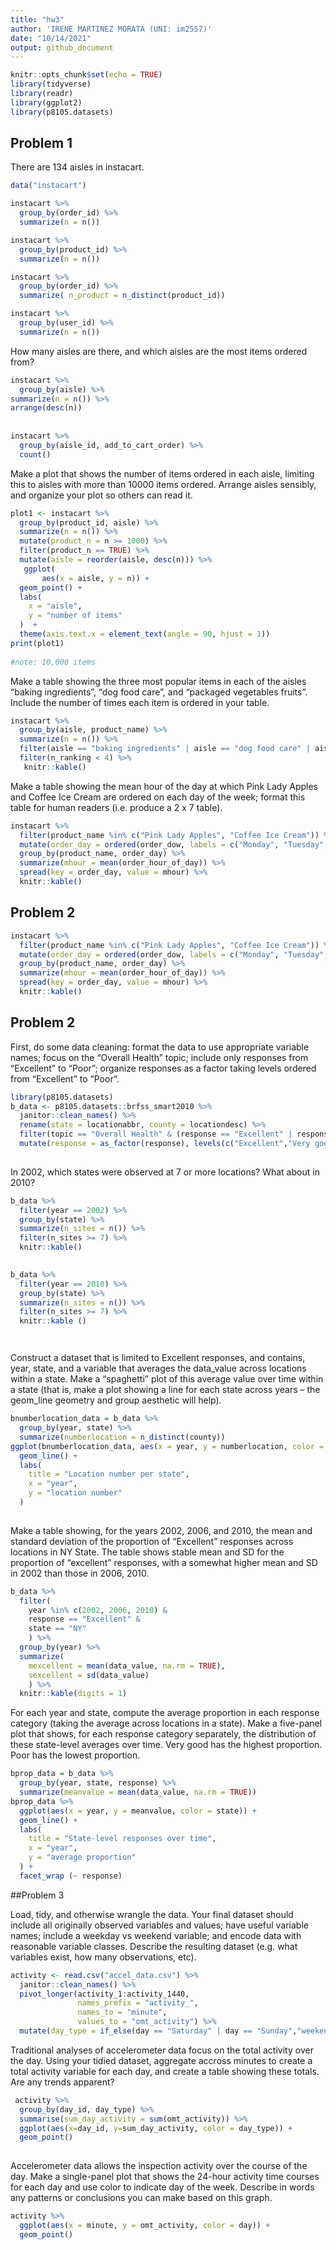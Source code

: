 ```yaml
---
title: "hw3"
author: 'IRENE MARTINEZ MORATA (UNI: im2557)'
date: "10/14/2021"
output: github_document
---
```


```r
knitr::opts_chunk$set(echo = TRUE)
library(tidyverse)
library(readr)
library(ggplot2)
library(p8105.datasets)
```

## Problem 1

There are 134 aisles in instacart.


```r
data("instacart")

instacart %>% 
  group_by(order_id) %>% 
  summarize(n = n())

instacart %>%
  group_by(product_id) %>%
  summarize(n = n())

instacart %>% 
  group_by(order_id) %>% 
  summarize( n_product = n_distinct(product_id))

instacart %>%
  group_by(user_id) %>%
  summarize(n = n())

```

How many aisles are there, and which aisles are the most items ordered from?

```r

instacart %>%
  group_by(aisle) %>%
summarize(n = n()) %>%
arrange(desc(n))
  
  
instacart %>% 
  group_by(aisle_id, add_to_cart_order) %>% 
  count()
```
Make a plot that shows the number of items ordered in each aisle, limiting this to aisles with more than 10000 items ordered. Arrange aisles sensibly, and organize your plot so others can read it.

```r
plot1 <- instacart %>% 
  group_by(product_id, aisle) %>% 
  summarize(n = n()) %>%
  mutate(product_n = n >= 1000) %>% 
  filter(product_n == TRUE) %>%
  mutate(aisle = reorder(aisle, desc(n))) %>%
   ggplot(
       aes(x = aisle, y = n)) +
  geom_point() +
  labs(
    x = "aisle",
    y = "number of items"
  )  +
  theme(axis.text.x = element_text(angle = 90, hjust = 1))
print(plot1)
 
#note: 10,000 items
```

Make a table showing the three most popular items in each of the aisles “baking ingredients”, “dog food care”, and “packaged vegetables fruits”. Include the number of times each item is ordered in your table.


```r

instacart %>% 
  group_by(aisle, product_name) %>% 
  summarize(n = n()) %>% 
  filter(aisle == "baking ingredients" | aisle == "dog food care" | aisle == "packaged vegetables fruits") %>% mutate(n_ranking = min_rank(desc(n))) %>% 
  filter(n_ranking < 4) %>% 
   knitr::kable()

```
Make a table showing the mean hour of the day at which Pink Lady Apples and Coffee Ice Cream are ordered on each day of the week; format this table for human readers (i.e. produce a 2 x 7 table).


```r

instacart %>%
  filter(product_name %in% c("Pink Lady Apples", "Coffee Ice Cream")) %>% 
  mutate(order_day = ordered(order_dow, labels = c("Monday", "Tuesday", "Wednesday", "Thursday", "Friday", "Saturday", "Sunday"))) %>% 
  group_by(product_name, order_day) %>% 
  summarize(mhour = mean(order_hour_of_day)) %>% 
  spread(key = order_day, value = mhour) %>% 
  knitr::kable()

```


## Problem 2


```r

instacart %>%
  filter(product_name %in% c("Pink Lady Apples", "Coffee Ice Cream")) %>% 
  mutate(order_day = ordered(order_dow, labels = c("Monday", "Tuesday", "Wednesday", "Thursday", "Friday", "Saturday", "Sunday"))) %>% 
  group_by(product_name, order_day) %>% 
  summarize(mhour = mean(order_hour_of_day)) %>% 
  spread(key = order_day, value = mhour) %>% 
  knitr::kable()

```


## Problem 2 

First, do some data cleaning: format the data to use appropriate variable names; focus on the “Overall Health” topic; include only responses from “Excellent” to “Poor”; organize responses as a factor taking levels ordered from “Excellent” to “Poor”.

```r
library(p8105.datasets)
b_data <- p8105.datasets::brfss_smart2010 %>%
  janitor::clean_names() %>%
  rename(state = locationabbr, county = locationdesc) %>%
  filter(topic == "Overall Health" & (response == "Excellent" | response == "Very good" |  response == "Good" | response == "Fair" | response == "Poor")) %>% 
  mutate(response = as_factor(response), levels(c("Excellent","Very good", "Good", "Fair", "Poor")))
          

```

In 2002, which states were observed at 7 or more locations? What about in 2010?

```r
b_data %>% 
  filter(year == 2002) %>% 
  group_by(state) %>% 
  summarize(n_sites = n()) %>% 
  filter(n_sites >= 7) %>% 
  knitr::kable()

 
b_data %>% 
  filter(year == 2010) %>% 
  group_by(state) %>% 
  summarize(n_sites = n()) %>% 
  filter(n_sites >= 7) %>% 
  knitr::kable ()




```

Construct a dataset that is limited to Excellent responses, and contains, year, state, and a variable that averages the data_value across locations within a state. Make a “spaghetti” plot of this average value over time within a state (that is, make a plot showing a line for each state across years – the geom_line geometry and group aesthetic will help).

```r
bnumberlocation_data = b_data %>% 
  group_by(year, state) %>% 
  summarize(numberlocation = n_distinct(county)) 
ggplot(bnumberlocation_data, aes(x = year, y = numberlocation, color = state)) +
  geom_line() +
  labs(
    title = "Location number per state",
    x = "year",
    y = "location number"
  )
  
```

Make a table showing, for the years 2002, 2006, and 2010, the mean and standard deviation of the proportion of “Excellent” responses across locations in NY State. The table shows stable mean and SD for the proportion of "excellent" responses, with a somewhat higher mean and SD in 2002 than those in 2006, 2010.

```r
b_data %>% 
  filter(
    year %in% c(2002, 2006, 2010) & 
    response == "Excellent" & 
    state == "NY"
    ) %>% 
  group_by(year) %>% 
  summarize(
    mexcellent = mean(data_value, na.rm = TRUE), 
    sexcellent = sd(data_value)
    ) %>% 
  knitr::kable(digits = 1)
```

For each year and state, compute the average proportion in each response category (taking the average across locations in a state). Make a five-panel plot that shows, for each response category separately, the distribution of these state-level averages over time. Very good has the highest proportion. Poor has the lowest proportion. 

```r
bprop_data = b_data %>% 
  group_by(year, state, response) %>% 
  summarize(meanvalue = mean(data_value, na.rm = TRUE)) 
bprop_data %>%
  ggplot(aes(x = year, y = meanvalue, color = state)) +
  geom_line() +
  labs(
    title = "State-level responses over time",
    x = "year",
    y = "average proportion"
  ) +
  facet_wrap (~ response)
```

##Problem 3

Load, tidy, and otherwise wrangle the data. Your final dataset should include all originally observed variables and values; have useful variable names; include a weekday vs weekend variable; and encode data with reasonable variable classes. Describe the resulting dataset (e.g. what variables exist, how many observations, etc).

```r
activity <- read.csv("accel_data.csv") %>% 
  janitor::clean_names() %>% 
  pivot_longer(activity_1:activity_1440, 
               names_prefix = "activity_", 
               names_to = "minute", 
               values_to = "omt_activity") %>% 
  mutate(day_type = if_else(day == "Saturday" | day == "Sunday","weekend", "weekday" ))
```
Traditional analyses of accelerometer data focus on the total activity over the day. Using your tidied dataset, aggregate accross minutes to create a total activity variable for each day, and create a table showing these totals. Are any trends apparent?

```r
 activity %>% 
  group_by(day_id, day_type) %>% 
  summarise(sum_day_activity = sum(omt_activity)) %>% 
  ggplot(aes(x=day_id, y=sum_day_activity, color = day_type)) +
  geom_point()
  
```
Accelerometer data allows the inspection activity over the course of the day. Make a single-panel plot that shows the 24-hour activity time courses for each day and use color to indicate day of the week. Describe in words any patterns or conclusions you can make based on this graph.



```r
activity %>% 
  ggplot(aes(x = minute, y = omt_activity, color = day)) + 
  geom_point()


```